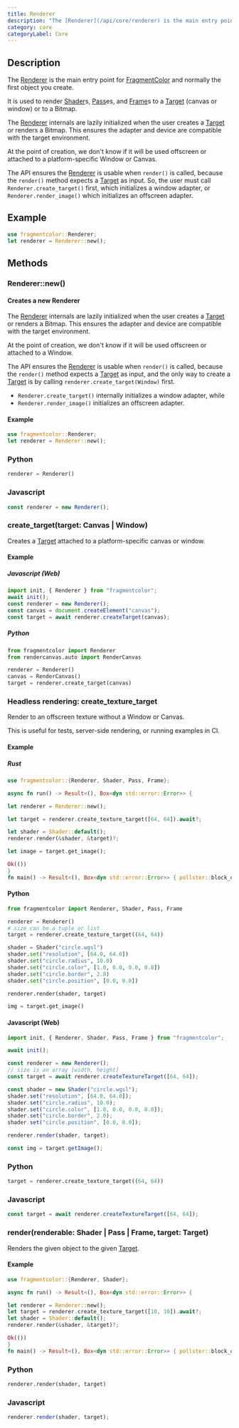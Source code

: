 ```yaml
---
title: Renderer
description: "The [Renderer](/api/core/renderer) is the main entry point for [FragmentColor](https://fragmentcolor.org) and normally the first object you create."
category: core
categoryLabel: Core
---
```


## Description

The [Renderer](/api/core/renderer) is the main entry point for
[FragmentColor](https://fragmentcolor.org) and normally the first object you create.

It is used to render
[Shader](/api/core/shader)s,
[Pass](/api/core/pass)es, and
[Frame](/api/core/frame)s
to a [Target](/api/core/target) (canvas or window) or to a Bitmap.

The [Renderer](/api/core/renderer) internals are lazily initialized
when the user creates a [Target](/api/core/target) or renders a Bitmap.
This ensures the adapter and device are compatible with the target environment.

At the point of creation, we don't know if it will be used offscreen
or attached to a platform-specific Window or Canvas.

The API ensures the [Renderer](/api/core/renderer) is usable when `render()` is called,
because
the `render()` method expects a [Target](/api/core/target) as input. So, the user must call
`Renderer.create_target()` first, which initializes a window adapter, or
`Renderer.render_image()` which initializes an offscreen adapter.

## Example

```rust
use fragmentcolor::Renderer;
let renderer = Renderer::new();
```

## Methods

### Renderer::new()

#### Creates a new Renderer

The [Renderer](/api/core/renderer) internals are lazily initialized
when the user creates a [Target](/api/core/target) or renders a Bitmap.
This ensures the adapter and device are compatible with the target environment.

At the point of creation, we don't know if it will be used offscreen or attached to a Window.

The API ensures the [Renderer](/api/core/renderer) is usable when `render()` is called,
because the `render()` method expects a [Target](/api/core/target) as input, and
the only way to create a [Target](/api/core/target)
is by calling `renderer.create_target(Window)` first.

- `Renderer.create_target()` internally initializes a window adapter, while
- `Renderer.render_image()` initializes an offscreen adapter.

#### Example

```rust
use fragmentcolor::Renderer;
let renderer = Renderer::new();
```

### Python

```python
renderer = Renderer()
```

### Javascript

```js
const renderer = new Renderer();
```

### create_target(target: Canvas | Window)

Creates a [Target](/api/core/target) attached to a platform-specific canvas or window.

#### Example

##### Javascript (Web)

```js
import init, { Renderer } from "fragmentcolor";
await init();
const renderer = new Renderer();
const canvas = document.createElement("canvas");
const target = await renderer.createTarget(canvas);
```

##### Python

```python
from fragmentcolor import Renderer
from rendercanvas.auto import RenderCanvas

renderer = Renderer()
canvas = RenderCanvas()
target = renderer.create_target(canvas)
```

### Headless rendering: create_texture_target

Render to an offscreen texture without a Window or Canvas.

This is useful for tests, server-side rendering, or running examples in CI.

#### Example

##### Rust

```rust path=null start=null collapse={3-3, 14-16}
use fragmentcolor::{Renderer, Shader, Pass, Frame};

async fn run() -> Result<(), Box<dyn std::error::Error>> {

let renderer = Renderer::new();

let target = renderer.create_texture_target([64, 64]).await?;

let shader = Shader::default();
renderer.render(&shader, &target)?;

let image = target.get_image();

Ok(())
}
fn main() -> Result<(), Box<dyn std::error::Error>> { pollster::block_on(run()) }
```

#### Python

```python path=null start=null
from fragmentcolor import Renderer, Shader, Pass, Frame

renderer = Renderer()
# size can be a tuple or list
target = renderer.create_texture_target((64, 64))

shader = Shader("circle.wgsl")
shader.set("resolution", [64.0, 64.0])
shader.set("circle.radius", 10.0)
shader.set("circle.color", [1.0, 0.0, 0.0, 0.8])
shader.set("circle.border", 2.0)
shader.set("circle.position", [0.0, 0.0])

renderer.render(shader, target)

img = target.get_image()
```

#### Javascript (Web)

```js path=null start=null
import init, { Renderer, Shader, Pass, Frame } from "fragmentcolor";

await init();

const renderer = new Renderer();
// size is an array [width, height]
const target = await renderer.createTextureTarget([64, 64]);

const shader = new Shader("circle.wgsl");
shader.set("resolution", [64.0, 64.0]);
shader.set("circle.radius", 10.0);
shader.set("circle.color", [1.0, 0.0, 0.0, 0.8]);
shader.set("circle.border", 2.0);
shader.set("circle.position", [0.0, 0.0]);

renderer.render(shader, target);

const img = target.getImage();
```

### Python

```python
target = renderer.create_texture_target((64, 64))
```

### Javascript

```js
const target = await renderer.createTextureTarget([64, 64]);
```

### render(renderable: Shader | Pass | Frame, target: Target)

Renders the given object to the given [Target](/api/core/target).

#### Example

```rust collapse={3-3, 10-12}
use fragmentcolor::{Renderer, Shader};

async fn run() -> Result<(), Box<dyn std::error::Error>> {

let renderer = Renderer::new();
let target = renderer.create_texture_target([10, 10]).await?;
let shader = Shader::default();
renderer.render(&shader, &target)?;

Ok(())
}
fn main() -> Result<(), Box<dyn std::error::Error>> { pollster::block_on(run()) }
```

### Python

```python
renderer.render(shader, target)
```

### Javascript

```js
renderer.render(shader, target);
```

